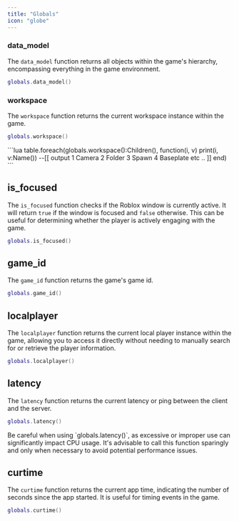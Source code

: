 ```yaml
---
title: "Globals"
icon: "globe"
---
```


### data_model

The `data_model` function returns all objects within the game's hierarchy, encompassing everything in the game environment.

```lua
globals.data_model()
```

### workspace

The `workspace` function returns the current workspace instance within the game.

```lua
globals.workspace()
```

<Expandable title="Usage example">
  ```lua
  table.foreach(globals.workspace():Children(), function(i, v)
      print(i, v:Name())
      --[[ output
  		1 Camera
  		2 Folder
  		3 Spawn
  		4 Baseplate
  		etc ..
  	]]
  end)
  ```
</Expandable>

## is_focused

The `is_focused` function checks if the Roblox window is currently active. It will return `true` if the window is focused and `false` otherwise. This can be useful for determining whether the player is actively engaging with the game.

```lua
globals.is_focused()
```

## game_id

The `game_id` function returns the game's game id.

```lua
globals.game_id()
```

## localplayer

The `localplayer` function returns the current local player instance within the game, allowing you to access it directly without needing to manually search for or retrieve the player information.

```lua
globals.localplayer()
```

## latency

The `latency` function returns the current latency or ping between the client and the server.

```lua
globals.latency()
```

<Warning>
  Be careful when using `globals.latency()`, as excessive or improper use can significantly impact CPU usage. It's advisable to call this function sparingly and only when necessary to avoid potential performance issues.
</Warning>

## curtime

The `curtime` function returns the current app time, indicating the number of seconds since the app started. It is useful for timing events in the game.

```lua
globals.curtime()
```